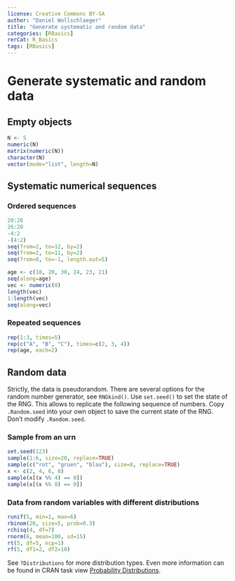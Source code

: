---
license: Creative Commons BY-SA
author: "Daniel Wollschlaeger"
title: "Generate systematic and random data"
categories: [RBasics]
rerCat: R_Basics
tags: [RBasics]
---

Generate systematic and random data
=========================

Empty objects
-------------------------

```{r}
N <- 5
numeric(N)
matrix(numeric(N))
character(N)
vector(mode="list", length=N)
```

Systematic numerical sequences
-------------------------

### Ordered sequences

```{r}
20:26
26:20
-4:2
-(4:2)
seq(from=2, to=12, by=2)
seq(from=2, to=11, by=2)
seq(from=0, to=-1, length.out=5)
```

```{r}
age <- c(18, 20, 30, 24, 23, 21)
seq(along=age)
vec <- numeric(0)
length(vec)
1:length(vec)
seq(along=vec)
```

### Repeated sequences

```{r}
rep(1:3, times=5)
rep(c("A", "B", "C"), times=c(2, 3, 4))
rep(age, each=2)
```

Random data
-------------------------

Strictly, the data is pseudorandom. There are several options for the random number generator, see `RNGkind()`. Use `set.seed()` to set the state of the RNG. This allows to replicate the following sequence of numbers. Copy `.Random.seed` into your own object to save the current state of the RNG. Don't modify `.Random.seed`.

### Sample from an urn

```{r}
set.seed(123)
sample(1:6, size=20, replace=TRUE)
sample(c("rot", "gruen", "blau"), size=8, replace=TRUE)
x <- c(2, 4, 6, 8)
sample(x[(x %% 4) == 0])
sample(x[(x %% 8) == 0])
```

### Data from random variables with different distributions

```{r}
runif(5, min=1, max=6)
rbinom(20, size=5, prob=0.3)
rchisq(4, df=7)
rnorm(6, mean=100, sd=15)
rt(5, df=5, ncp=1)
rf(5, df1=2, df2=10)
```

See `?Distributions` for more distribution types. Even more information can be found in CRAN task view [Probability Distributions](https://CRAN.R-project.org/view=Distributions).
